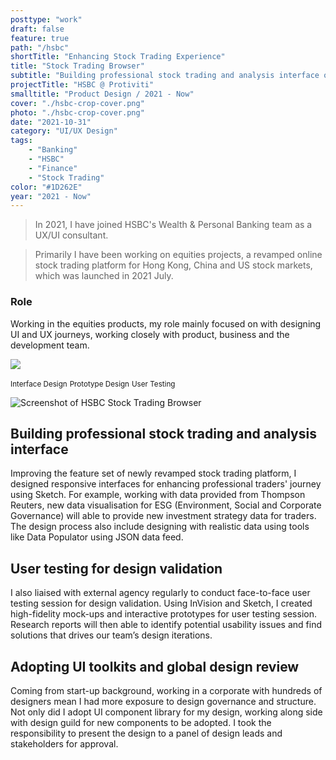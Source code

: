 ```yaml
---
posttype: "work"
draft: false
feature: true
path: "/hsbc"
shortTitle: "Enhancing Stock Trading Experience"
title: "Stock Trading Browser"
subtitle: "Building professional stock trading and analysis interface on browser"
projectTitle: "HSBC @ Protiviti"
smalltitle: "Product Design / 2021 - Now"
cover: "./hsbc-crop-cover.png"
photo: "./hsbc-crop-cover.png"
date: "2021-10-31"
category: "UI/UX Design"
tags: 
    - "Banking"
    - "HSBC"
    - "Finance"
    - "Stock Trading"
color: "#1D262E"
year: "2021 - Now"
---
```



<WorkMeta>
<ColumnItem span="span 8">

> In 2021, I have joined HSBC's Wealth & Personal Banking team as a UX/UI consultant. 

> Primarily I have been working on equities projects, a revamped online stock trading platform for Hong Kong, China and US stock markets, which was launched in 2021 July.

</ColumnItem>
<ColumnItem span="span 4">
<GridBlock>
<Meta icon="mobile-alt" label="platform" value="Browser"/>
<Meta icon="calendar-alt" label="timeline" value="2021 Jan - Now"/>
<Meta icon="mug-hot" label="type" value="Full-time"/>
</GridBlock>
</ColumnItem>
</WorkMeta>

### Role

Working in the equities products, my role mainly focused on with designing UI and UX journeys, working closely with product, business and the development team. 

![](./HSBC-Role.svg)

<GridBlock margin="0 auto" style="text-align: center; margin-top: 20px;">
  <Wrapper><small>Interface Design</small></Wrapper>
  <Wrapper><small>Prototype Design</small></Wrapper>
  <Wrapper><small>User Testing</small></Wrapper>
</GridBlock>


![Screenshot of HSBC Stock Trading Browser](./hsbc-crop-cover.png)

## Building professional stock trading and analysis interface

Improving the feature set of newly revamped stock trading platform, I designed responsive interfaces for enhancing professional traders' journey using Sketch. For example, working with data provided from Thompson Reuters, new data visualisation for ESG (Environment, Social and Corporate Governance) will able to provide new investment strategy data for traders. The design process also include designing with realistic data using tools like Data Populator using JSON data feed.

## User testing for design validation

I also liaised with external agency regularly to conduct face-to-face user testing session for design validation. Using InVision and Sketch, I created high-fidelity mock-ups and interactive prototypes for user testing session. Research reports will then able to identify potential usability issues and find solutions that drives our team’s design iterations.

## Adopting UI toolkits and global design review

Coming from start-up background, working in a corporate with hundreds of designers mean I had more exposure to design governance and structure. Not only did I adopt UI component library for my design, working along side with design guild for new components to be adopted. I took the responsibility to present the design to a panel of design leads and stakeholders for approval.
